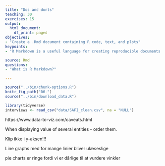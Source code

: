 ```yaml
---
title: "Dos and donts"
teaching: 30
exercises: 15
output: 
  html_document:
    df_print: paged
objectives:
- "Create a .Rmd document containing R code, text, and plots"
keypoints: 
- "R Markdown is a useful language for creating reproducible documents combining text and executable R-code."

source: Rmd
questions:
- "What is R Markdown?"

---
```


```r
source("../bin/chunk-options.R")
knitr_fig_path("06-")
source("../bin/download_data.R")
```


```r
library(tidyverse)
interviews <- read_csv("data/SAFI_clean.csv", na = "NULL")
```

https://www.data-to-viz.com/caveats.html

When displaying value of several entities - order them.

Klip ikke i y-aksen!!!

Line graphs med for mange linier bliver ulæseslige

pie charts er ringe fordi vi er dårlige til at vurdere vinkler
